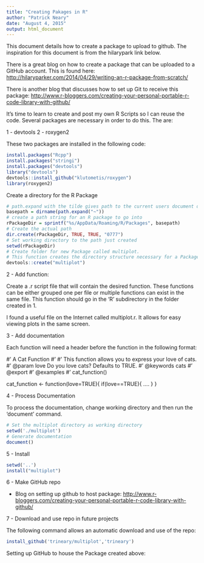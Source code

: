 ```yaml
---
title: "Creating Pakages in R"
author: "Patrick Neary"
date: "August 4, 2015"
output: html_document
---
```


This document details how to create a package to upload to github.  The inspiration for this document is from the hilarypark link below.

There is a great blog on how to create a package that can be uploaded to a GitHub account.  This is found here:
<http://hilaryparker.com/2014/04/29/writing-an-r-package-from-scratch/>

There is another blog that discusses how to set up Git to receive this package: 
<http://www.r-bloggers.com/creating-your-personal-portable-r-code-library-with-github/>

It's time to learn to create and post my own R Scripts so I can reuse the code.  Several packages are necessary in order to do this.  The are:

1 - devtools
2 - roxygen2

These two packages are installed in the following code:

```r

install.packages("Rcpp")
install.packages("stringi")
install.packages("devtools")
library("devtools")
devtools::install_github("klutometis/roxygen")
library(roxygen2)


```

Create a directory for the R Package

```r
# path.expand with the tilde gives path to the current users document directory
basepath = dirname(path.expand("~"))
# create a path string for an R package to go into
rPackageDir = sprintf("%s/AppData/Roaming/R/Packages", basepath)
# Create the actual path
dir.create(rPackageDir, TRUE, TRUE, "0777")
# Set working directory to the path just created
setwd(rPackageDir)
# Create folder for new Package called multiplot.  
# This function creates the directory structure necessary for a Package
devtools::create("multiplot")
```

2 - Add function:

Create a .r script file that will contain the desired function.  These functions can be either grouped one per file or multiple functions can exist in the same file. This function should go in the 'R' subdirectory in the folder created in 1.

I found a useful file on the Internet called multiplot.r.  It allows for easy viewing plots in the same screen.


3 - Add documentation

Each function will need a header before the function in the following format:

 
#' A Cat Function
#'
#' This function allows you to express your love of cats.
#' @param love Do you love cats? Defaults to TRUE.
#' @keywords cats
#' @export
#' @examples
#' cat_function()
 
cat_function <- function(love=TRUE){
    if(love==TRUE){
 ....
    }
}

4 - Process Documentation

To process the documentation, change working directory and then run the 'document' command.

```r
# Set the multiplot directory as working directory
setwd('./multiplot')
# Generate documentation
document()
```


5 - Install


```r
setwd('..')
install("multiplot")
```

6 - Make GitHub repo

- Blog on setting up github to host package: <http://www.r-bloggers.com/creating-your-personal-portable-r-code-library-with-github/>

7 - Download and use repo in future projects

The following command allows an automatic download and use of the repo:

```r
install_github('trineary/multiplot','trineary')

```


Setting up GitHub to house the Package created above:

